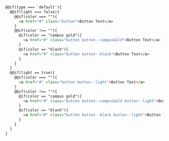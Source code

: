 ```html
@@if(type === 'default'){
  @@if(light === false){
    @@if(color === ""){
      <a href="#" class="button">Button Text</a>
    }
    @@if(color !== ""){
      @if(color == "campus gold"){
        <a href="#" class="button button--campusGold">Button Text</a>
      }
      @if(color == "black"){
        <a href="#" class="button button--black">Button Text</a>
      }
    }
  }
  @@if(light == true){
    @@if(color === ""){
      <a href="#" class="button button--light">Button Text</a>
    }
    @@if(color !== ""){ 
      @if(color == "campus gold"){
        <a href="#" class="button button--campusGold button--light">Button Text</a>
      }
      @if(color == "black"){
        <a href="#" class="button button--black button--light">Button Text</a>
      }
    }
  }
}
```
